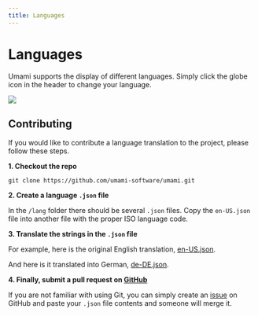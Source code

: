 ```yaml
---
title: Languages
---
```


# Languages

Umami supports the display of different languages. Simply click the globe icon in the header to change your language.

<img src="/images/v2/languages.png" />

## Contributing

If you would like to contribute a language translation to the project, please follow these steps.

**1. Checkout the repo**

```shell
git clone https://github.com/umami-software/umami.git
```

**2. Create a language `.json` file**

In the `/lang` folder there should be several `.json` files. Copy the `en-US.json` file into another file with the
proper ISO language code.

**3. Translate the strings in the `.json` file**

For example, here is the original English translation, [en-US.json](https://raw.githubusercontent.com/umami-software/umami/master/src/lang/en-US.json).

And here is it translated into German, [de-DE.json](https://raw.githubusercontent.com/umami-software/umami/master/src/lang/de-DE.json).

**4. Finally, submit a pull request on [GitHub](https://github.com/umami-software/umami)**

If you are not familiar with using Git, you can simply create an [issue](https://github.com/umami-software/umami/issues) on GitHub
and paste your `.json` file contents and someone will merge it.
